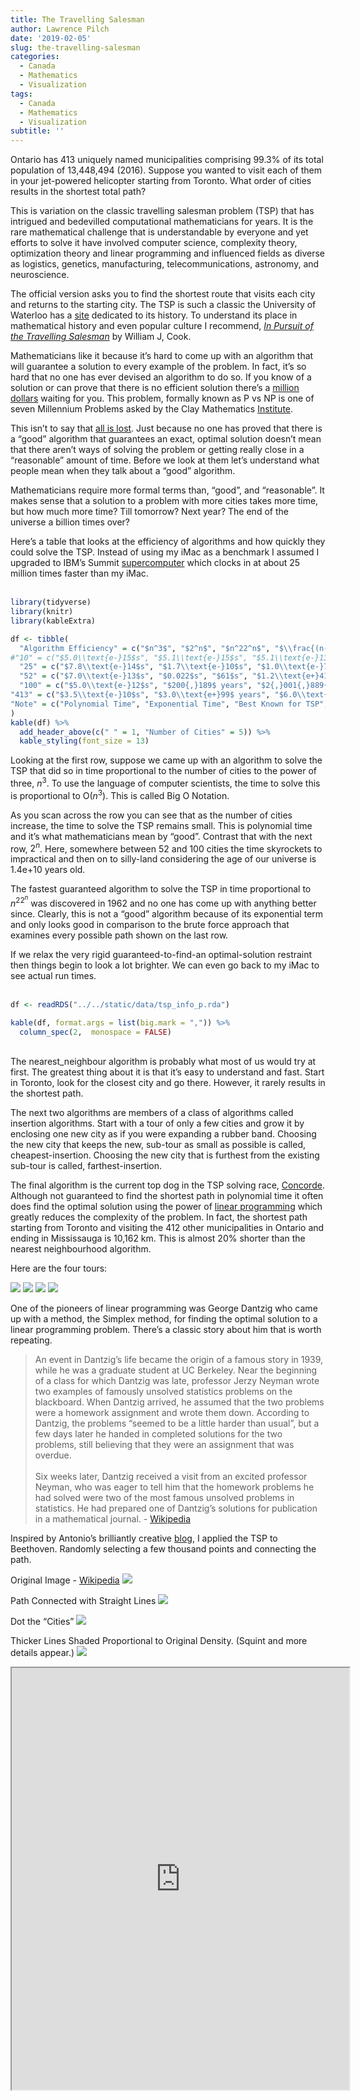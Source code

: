 ```yaml
---
title: The Travelling Salesman
author: Lawrence Pilch
date: '2019-02-05'
slug: the-travelling-salesman
categories:
  - Canada
  - Mathematics
  - Visualization
tags:
  - Canada
  - Mathematics
  - Visualization
subtitle: ''
---
```


Ontario has 413 uniquely named municipalities comprising 99.3% of its total population of 13,448,494 (2016). Suppose you wanted to visit each of them in your jet-powered helicopter starting from Toronto. What order of cities results in the shortest total path?

This is variation on the classic travelling salesman problem (TSP) that has intrigued and bedevilled computational mathematicians for years. It is the rare mathematical challenge that is understandable by everyone and yet efforts to solve it have involved computer science, complexity theory, optimization theory and linear programming and influenced fields as diverse as logistics, genetics, manufacturing, telecommunications, astronomy, and neuroscience.

The official version asks you to find the shortest route that visits each city and returns to the starting city. The TSP is such a classic the University of Waterloo has a [site](http://www.math.uwaterloo.ca/tsp/history/index.html) dedicated to its history. To understand its place in mathematical history and even popular culture I recommend, [*In Pursuit of the Travelling Salesman*](https://press.princeton.edu/titles/9531.html) by William J, Cook.

Mathematicians like it because it’s hard to come up with an algorithm that will guarantee a solution to every example of the problem. In fact, it’s so hard that no one has ever devised an algorithm to do so. If you know of a solution or can prove that there is no efficient solution there’s a [million dollars](http://www.claymath.org/millennium-problems/millennium-prize-problems) waiting for you. This problem, formally known as P vs NP is one of seven Millennium Problems asked by the Clay Mathematics [Institute](http://www.claymath.org/millennium-problems).

This isn’t to say that [all is lost](https://www.rogerebert.com/reviews/all-is-lost-2013). Just because no one has proved that there is a “good” algorithm that guarantees an exact, optimal solution doesn’t mean that there aren’t ways of solving the problem or getting really close in a “reasonable” amount of time. Before we look at them let’s understand what people mean when they talk about a “good" algorithm.

Mathematicians require more formal terms than, “good”, and “reasonable”. It makes sense that a solution to a problem with more cities takes more time, but how much more time? Till tomorrow? Next year? The end of the universe a billion times over?

Here’s a table that looks at the efficiency of algorithms and how quickly they could solve the TSP. Instead of using my iMac as a benchmark I assumed I upgraded to IBM’s Summit [supercomputer](https://www.ibm.com/thought-leadership/summit-supercomputer/) which clocks in at about 25 million times faster than my iMac.
<br><br>

```r

library(tidyverse)
library(knitr)
library(kableExtra)

df <- tibble(
  "Algorithm Efficiency" = c("$n^3$", "$2^n$", "$n^22^n$", "$\\frac{(n-1)!}{2}$"),
#"10" = c("$5.0\\text{e-}15$s", "$5.1\\text{e-}15$s", "$5.1\\text{e-}13$s", #"$1.8\\text{e-}11$s"),
  "25" = c("$7.8\\text{e-}14$s", "$1.7\\text{e-}10$s", "$1.0\\text{e-}7$s", "$2.5$ years"),
  "52" = c("$7.0\\text{e-}13$s", "$0.022$s", "$61$s", "$1.2\\text{e+}41$ years"),
  "100" = c("$5.0\\text{e-}12$s", "$200{,}189$ years", "$2{,}001{,}889{,}332$ years", "$7.4\\text{e+}130$ years"),
"413" = c("$3.5\\text{e-}10$s", "$3.0\\text{e+}99$ years", "$6.0\\text{e+}104$ years", "$2.1\\text{e+}875$ years"),
"Note" = c("Polynomial Time", "Exponential Time", "Best Known for TSP", "Brute Force")
)
kable(df) %>% 
  add_header_above(c(" " = 1, "Number of Cities" = 5)) %>% 
  kable_styling(font_size = 13)


```

Looking at the first row, suppose we came up with an algorithm to solve the TSP that did so in time proportional to the number of cities to the power of three, $n^3$. To use the language of computer scientists, the time to solve this is proportional to O($n^3$). This is called Big O Notation.

As you scan across the row you can see that as the number of cities increase, the time to solve the TSP remains small. This is polynomial time and it’s what mathematicians mean by “good”. Contrast that with the next row, $2^n$. Here, somewhere between 52 and 100 cities the time skyrockets to impractical and then on to silly-land considering the age of our universe is 1.4e+10 years old.

The fastest guaranteed algorithm to solve the TSP in time proportional to $n^22^n$ was discovered in 1962 and no one has come up with anything better since. Clearly, this is not a “good” algorithm because of its exponential term and only looks good in comparison to the brute force approach that examines every possible path shown on the last row.

If we relax the very rigid guaranteed-to-find-an optimal-solution restraint then things begin to look a lot brighter. We can even go back to my iMac to see actual run times.
<br><br>

```r
df <- readRDS("../../static/data/tsp_info_p.rda")

kable(df, format.args = list(big.mark = ",")) %>% 
  column_spec(2,  monospace = FALSE)
```
<br>
The nearest_neighbour algorithm is probably what most of us would try at first. The greatest thing about it is that it’s easy to understand and fast. Start in Toronto, look for the closest city and go there. However, it rarely results in the shortest path.

The next two algorithms are members of a class of algorithms called insertion algorithms. Start with a tour of only a few cities and grow it by enclosing one new city as if you were expanding a rubber band. Choosing the new city that keeps the new, sub-tour as small as possible is called, cheapest-insertion. Choosing the new city that is furthest from the existing sub-tour is called, farthest-insertion. 

The final algorithm is the current top dog in the TSP solving race, [Concorde](https://en.wikipedia.org/wiki/Concorde_TSP_Solver). Although not guaranteed to find the shortest path in polynomial time it often does find the optimal solution using the power of [linear programming](https://www.analyticsvidhya.com/blog/2017/02/lintroductory-guide-on-linear-programming-explained-in-simple-english/) which greatly reduces the complexity of the problem.  In fact, the shortest path starting from Toronto and visiting the 412 other municipalities in Ontario and ending in Mississauga is 10,162 km. This is almost 20% shorter than the nearest neighbourhood algorithm.

Here are the four tours:

![](/img/ON413_nn_2.png)
![](/img/ON413_cheapest_insertion_2.png)
![](/img/ON413_farthest_insertion_2.png)
![](/img/ON413_concorde_2.png)

One of the pioneers of linear programming was George Dantzig who came up with a method, the Simplex method, for finding the optimal solution to a linear programming problem. There’s a classic story about him that is worth repeating. 

>An event in Dantzig's life became the origin of a famous story in 1939, while he was a graduate student at UC Berkeley. Near the beginning of a class for which Dantzig was late, professor Jerzy Neyman wrote two examples of famously unsolved statistics problems on the blackboard. When Dantzig arrived, he assumed that the two problems were a homework assignment and wrote them down. According to Dantzig, the problems "seemed to be a little harder than usual", but a few days later he handed in completed solutions for the two problems, still believing that they were an assignment that was overdue.<br><br> Six weeks later, Dantzig received a visit from an excited professor Neyman, who was eager to tell him that the homework problems he had solved were two of the most famous unsolved problems in statistics. He had prepared one of Dantzig's solutions for publication in a mathematical journal. - [Wikipedia](https://en.wikipedia.org/wiki/George_Dantzig)


Inspired by Antonio’s brilliantly creative [blog](https://fronkonstin.com/2018/04/04/the-travelling-salesman-portrait/), I applied the TSP to Beethoven. Randomly selecting a few thousand points and connecting the path.

Original Image - [Wikipedia](https://en.wikipedia.org/wiki/Ludwig_van_Beethoven#/media/File:Beethoven.jpg)
![](/img/beethoven_orig.png)

Path Connected with Straight Lines
![](/img/beethoven_TSP_two_opt_B.png)

Dot the "Cities"
![](/img/beethoven_TSP_two_opt_B_thin_dots.png)

Thicker Lines Shaded Proportional to Original Density. (Squint and more details appear.)
![](/img/beethoven_TSP_strt_20000_grayscale_crop.png)


<iframe src="https://lawrencepilch.com/tsp/" height="675" width="540"></iframe>